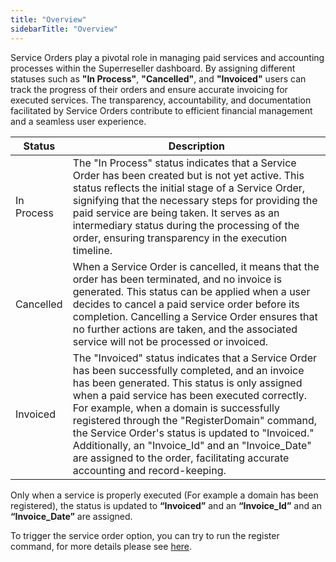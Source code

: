 ```yaml
---
title: "Overview"
sidebarTitle: "Overview"
---
```


Service Orders play a pivotal role in managing paid services and accounting processes within the Superreseller dashboard. By assigning different statuses such as **"In Process"**, **"Cancelled"**, and **"Invoiced"** users can track the progress of their orders and ensure accurate invoicing for executed services. The transparency, accountability, and documentation facilitated by Service Orders contribute to efficient financial management and a seamless user experience.

| Status     | Description                                                                                                                                                                                                                                                                                                                                                                                                                                                                                 |
|------------|---------------------------------------------------------------------------------------------------------------------------------------------------------------------------------------------------------------------------------------------------------------------------------------------------------------------------------------------------------------------------------------------------------------------------------------------------------------------------------------------|
| In Process | The "In Process" status indicates that a Service Order has been created but is not yet active. This status reflects the initial stage of a Service Order, signifying that the necessary steps for providing the paid service are being taken. It serves as an intermediary status during the processing of the order, ensuring transparency in the execution timeline.                                                                                                                      |
| Cancelled  | When a Service Order is cancelled, it means that the order has been terminated, and no invoice is generated. This status can be applied when a user decides to cancel a paid service order before its completion. Cancelling a Service Order ensures that no further actions are taken, and the associated service will not be processed or invoiced.                                                                                                                                       |
| Invoiced   | The "Invoiced" status indicates that a Service Order has been successfully completed, and an invoice has been generated. This status is only assigned when a paid service has been executed correctly. For example, when a domain is successfully registered through the "RegisterDomain" command, the Service Order's status is updated to "Invoiced." Additionally, an "Invoice_Id" and an "Invoice_Date" are assigned to the order, facilitating accurate accounting and record-keeping. |

<Note>Only when a service is properly executed (For example a domain has been registered), the status is updated to **“Invoiced”** and an **“Invoice_Id”** and an **“Invoice_Date”** are assigned.</Note>

To trigger the service order option, you can try to run the register command, for more details please see [here](/commandgroup/domains/register).